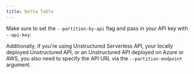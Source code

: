 ```yaml
---
title: Delta Table
---
```



<SharedContentDelta/>

Make sure to set the `--partition-by-api` flag and pass in your API key with `--api-key`:


<CodeGroup>

  <DeltaTableAPISh />

  <DeltaTableAPIPy />

</CodeGroup>

Additionally, if you're using Unstructured Serverless API, your locally deployed Unstructured API, or an Unstructured API
deployed on Azure or AWS, you also need to specify the API URL via the `--partition-endpoint` argument.